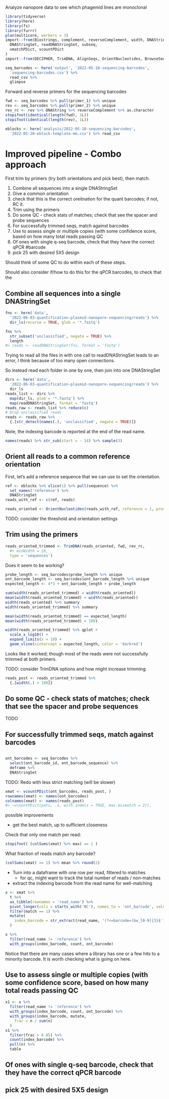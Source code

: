 Analyze nanopore data to see which phagemid lines are monoclonal


```r
library(tidyverse)
library(here)
library(fs)
library(furrr)
plan(multicore, workers = 3)
import::from(Biostrings, complement, reverseComplement, width, DNAString,
  DNAStringSet, readDNAStringSet, subseq,
  vmatchPDict, vcountPDict
)
import::from(DECIPHER, TrimDNA, AlignSeqs, OrientNucleotides, BrowseSeqs)

```

```r
seq_barcodes <- here('output', '2022-05-18-sequencing-barcodes',
  'sequencing-barcodes.csv') %>%
  read_csv %>%
  glimpse
```

Forward and reverse primers for the sequencing barcodes

```r
fwd <- seq_barcodes %>% pull(primer_1) %>% unique
rev <- seq_barcodes %>% pull(primer_2) %>% unique
rev_rc <- rev %>% DNAString %>% reverseComplement %>% as.character
stopifnot(identical(length(fwd), 1L))
stopifnot(identical(length(rev), 1L))
```

```r
eblocks <- here('analysis/2022-05-18-sequencing-barcodes',
  '2022-05-20-eblock-template-mm.csv') %>% read_csv
```


# Improved pipeline - Combo approach

First trim by primers (try both orientations and pick best), then match.

#. Combine all sequences into a single DNAStringSet
#. Give a common orientation
#. check that this is the correct oreitnation for the quant barcodes; if not, RC it.
#. Trim using the primers
#. Do some QC - check stats of matches; check that see the spacer and probe sequences
#. For successfully trimmed seqs, match against barcodes
#. Use to assess single or multiple copies (with some confidence score, based on how many total reads passing QC
#. Of ones with single q-seq barcode, check that they have the correct qPCR
#barcode
#. pick 25 with desired 5X5 design

Should think of some QC to do within each of these steps.

Should also consider if/how to do this for the qPCR barcodes, to check that the 

## Combine all sequences into a single DNAStringSet

```r
fns <- here('data', 
  '2022-06-03-quantification-plasmid-nanopore-sequencing/reads') %>%
  dir_ls(recurse = TRUE, glob = '*.fastq')

fns %>%
  str_subset('unclassified', negate = TRUE) %>%
  length
#> reads <- readDNAStringSet(fns, format = 'fastq')
```

Trying to read all the files in with one call to readDNAStringSet leads to an error, I think because of too many open connections.

So instead read each folder in one by one, then join into one DNAStringSet

```r
dirs <- here('data',
  '2022-06-03-quantification-plasmid-nanopore-sequencing/reads') %>%
  dir_ls
reads_list <- dirs %>%
  map(dir_ls, glob = '*.fastq') %>%
  map(readDNAStringSet, format = 'fastq')
reads_raw <- reads_list %>% reduce(c)
# Drop unclassified reads
reads <- reads_raw %>%
  {.[str_detect(names(.), 'unclassified', negate = TRUE)]}
```

Note, the indexing barcode is reported at the end of the read name.

```r
names(reads) %>% str_sub(start = - 14) %>% sample(3)
```

## Orient all reads to a common reference orientation

First, let's add a reference sequence that we can use to set the orientation.

```r
ref <- eblocks %>% slice(1) %>% pull(sequence) %>% 
  set_names('reference') %>%
  DNAStringSet
reads_with_ref <- c(ref, reads)
```

```r
reads_oriented <- OrientNucleotides(reads_with_ref, reference = 1, processors = 3)
```

TODO: concider the threshold and orientation settings

## Trim using the primers

```r
reads_oriented_trimmed <- TrimDNA(reads_oriented, fwd, rev_rc, 
  #> minWidth = 10,
  type = 'sequences')
```

Does it seem to be working?

```r
probe_length <- seq_barcodes$probe_length %>% unique
ont_barcode_length <- seq_barcodes$ont_barcode_length %>% unique
expected_length <- 4*3 + ont_barcode_length + probe_length
```

```r
sum(width(reads_oriented_trimmed) < width(reads_oriented))
mean(width(reads_oriented_trimmed) < width(reads_oriented))
width(reads_oriented) %>% summary
width(reads_oriented_trimmed) %>% summary

mean(width(reads_oriented_trimmed) == expected_length)
mean(width(reads_oriented_trimmed) < 100)

width(reads_oriented_trimmed) %>% qplot +
  scale_x_log10() +
  expand_limits(x = 10) +
  geom_vline(xintercept = expected_length, color = 'darkred')
```

Looks like it worked; though most of the reads were not successfully trimmed at both primers.

TODO: consider TrimDNA options and how might increase trimming.

```r
reads_post <- reads_oriented_trimmed %>%
  {.[width(.) < 100]}
```

## Do some QC - check stats of matches; check that see the spacer and probe sequences

TODO

## For successfully trimmed seqs, match against barcodes

```r
```

```r
ont_barcodes <- seq_barcodes %>% 
  select(ont_barcode_id, ont_barcode_sequence) %>%
  deframe %>%
  DNAStringSet
```

TODO: Redo with less strict matching (will be slower)

```r
xmat <- vcountPDict(ont_barcodes, reads_post, )
rownames(xmat) <- names(ont_barcodes)
colnames(xmat) <- names(reads_post)
#> ~vcountPDict(pats, .x, with.indels = TRUE, max.mismatch = 2)),
```

possible improvements

- get the best match, up to sufficient closeness
<!--  -->

Check that only one match per read:

```r
stopifnot( (colSums(xmat) %>% max) == 1 )
```

What fraction of reads match any barcode?

```r
(colSums(xmat) >= 1) %>% mean %>% round(2)
```

- Turn into a dataframe with one row per read, filtered to matches
  - for qc, might want to track the total number of reads / non-matches
- extract the indexing barcode from the read name for well-matching
<!--  -->

```r
x <- xmat %>%
  t %>%
  as_tibble(rownames = 'read_name') %>%
  pivot_longer(cols = starts_with('BC'), names_to = 'ont_barcode', values_to = 'match') %>%
  filter(match == 1) %>%
  mutate(
    index_barcode = str_extract(read_name, '(?<=barcode=)bw_[0-9]{3}$')
  )
```


```r
x %>%
  filter(read_name != 'reference') %>%
  with_groups(index_barcode, count, ont_barcode)
```

Notice that there are many cases where a library has one or a few hits to a minority barcode.
It is worth checking what is going on here.

## Use to assess single or multiple copies (with some confidence score, based on how many total reads passing QC


```r
x1 <- x %>%
  filter(read_name != 'reference') %>%
  with_groups(index_barcode, count, ont_barcode) %>%
  with_groups(index_barcode, mutate,
    frac = n / sum(n)
  )
x1 %>%
  filter(frac > 0.05) %>%
  count(index_barcode) %>%
  pull(n) %>%
  table
```


## Of ones with single q-seq barcode, check that they have the correct qPCR barcode

## pick 25 with desired 5X5 design

